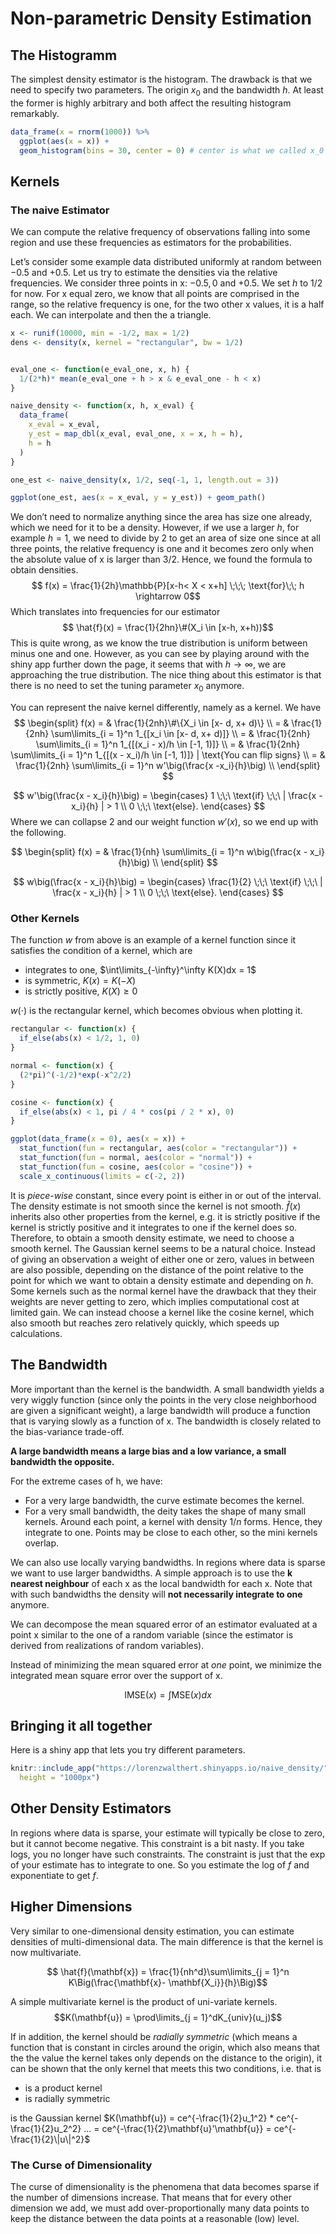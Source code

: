 # Non-parametric Density Estimation

## The Histogramm
The simplest density estimator is the histogram. The drawback is that we need
to specify two parameters. The origin $x_0$ and the bandwidth $h$. At least
the former is highly arbitrary and both affect the resulting histogram 
remarkably.
```r
data_frame(x = rnorm(1000)) %>%
  ggplot(aes(x = x)) + 
  geom_histogram(bins = 30, center = 0) # center is what we called x_0
```



## Kernels
### The naive Estimator

We can compute the relative frequency of observations falling into some region
and use these frequencies as estimators for the probabilities.

Let's consider some example data distributed uniformly at random between
$-0.5$ and $+0.5$. Let us try to estimate the densities via the relative
frequencies. We consider three points in x: $-0.5, 0$ and $+0.5$. We set $h$
to 1/2 for now. For x equal zero, we know that all points are comprised in the
range, so the relative frequency is one, for the two other x values, it is a
half each. We can interpolate and then the a triangle.
```r
x <- runif(10000, min = -1/2, max = 1/2)
dens <- density(x, kernel = "rectangular", bw = 1/2)


eval_one <- function(e_eval_one, x, h) {
  1/(2*h)* mean(e_eval_one + h > x & e_eval_one - h < x)
}

naive_density <- function(x, h, x_eval) {
  data_frame(
    x_eval = x_eval, 
    y_est = map_dbl(x_eval, eval_one, x = x, h = h),
    h = h
  )
}

one_est <- naive_density(x, 1/2, seq(-1, 1, length.out = 3))

ggplot(one_est, aes(x = x_eval, y = y_est)) + geom_path()
```

We don't need to normalize anything since the area has size one
already, which we need for it to be a density. However, if we use a larger
$h$, for example $h = 1$, we need to divide by $2$ to get an area of size one
since at all three points, the relative frequency is one and it becomes zero
only when the absolute value of x is larger than 3/2.
Hence, we found the formula to obtain densities.
$$ f(x) = \frac{1}{2h}\mathbb{P}[x-h< X < x+h] \;\;\; \text{for}\;\; h \rightarrow 0$$
Which translates into frequencies for our estimator
$$ \hat{f}(x) = \frac{1}{2hn}\#(X_i \in [x-h, x+h))$$
This is quite wrong, as we know the true distribution is uniform between 
minus one and one.
However, as you can see by playing around with the shiny app further down the
page, it seems that with $h \rightarrow \infty$, we are approaching the true 
distribution.
The nice thing about this estimator is that there is no need to set the 
tuning parameter $x_0$ anymore.

You can represent the naive kernel differently, namely as a kernel.
We have 
$$
\begin{split}
f(x) = & \frac{1}{2nh}\#\{X_i \in [x- d, x+ d)\} \\
     = & \frac{1}{2nh} \sum\limits_{i = 1}^n 1_{[x_i \in [x- d, x+ d)]} \\
     = & \frac{1}{2nh} \sum\limits_{i = 1}^n 1_{[(x_i - x)/h \in [-1, 1)]} \\
     = & \frac{1}{2nh} \sum\limits_{i = 1}^n 1_{[(x - x_i)/h \in [-1, 1)]} | \text{You can flip signs} \\
     = & \frac{1}{2nh} \sum\limits_{i = 1}^n w'\big(\frac{x -x_i}{h}\big) \\
\end{split}
$$

$$
w'\big(\frac{x - x_i}{h}\big) = \begin{cases}
      1 \;\;\ \text{if} \;\;\ | \frac{x - x_i}{h} | > 1
      \\
      0 \;\;\ \text{else}.
      \end{cases}
$$
Where we can collapse $2$ and our weight function $w'(x)$, so we end up with the 
following.

$$
\begin{split}
f(x) = & \frac{1}{nh} \sum\limits_{i = 1}^n w\big(\frac{x - x_i}{h}\big) \\
\end{split}
$$

$$
w\big(\frac{x - x_i}{h}\big) = \begin{cases}
      \frac{1}{2} \;\;\ \text{if} \;\;\ | \frac{x - x_i}{h} | > 1
      \\
      0 \;\;\ \text{else}.
      \end{cases}
$$

### Other Kernels
The function $w$ from above is an example of a kernel function since it
satisfies the condition of a kernel, which are

* integrates to one, $\int\limits_{-\infty}^\infty K(X)dx = 1$
* is symmetric, $K(x) = K(-X)$
* is strictly positive, $K(X)\geqslant 0$

$w(\cdot)$ is the rectangular kernel, which becomes obvious when plotting 
it.
```r
rectangular <- function(x) {
  if_else(abs(x) < 1/2, 1, 0)
}

normal <- function(x) {
  (2*pi)^(-1/2)*exp(-x^2/2)
}

cosine <- function(x) {
  if_else(abs(x) < 1, pi / 4 * cos(pi / 2 * x), 0)
}

ggplot(data_frame(x = 0), aes(x = x)) +
  stat_function(fun = rectangular, aes(color = "rectangular")) +
  stat_function(fun = normal, aes(color = "normal")) +
  stat_function(fun = cosine, aes(color = "cosine")) +
  scale_x_continuous(limits = c(-2, 2))
```

It is *piece-wise* constant, since every point is either in or out of the 
interval. The density estimate is not smooth since the kernel is not smooth. 
$\hat{f}(x)$ inherits also other properties from the kernel, e.g. it is strictly
positive if the kernel is strictly positive and it integrates to one if the 
kernel does so. Therefore, to obtain a smooth density estimate, we need to 
choose a smooth kernel. The Gaussian kernel seems to be a natural choice. 
Instead of giving an observation a weight of either one or zero, values in 
between are also possible, depending on the distance of the point relative
to the point for which we want to obtain a density estimate and depending on 
$h$. Some kernels such as the normal kernel have the drawback that they their
weights are never getting to zero, which implies computational cost at limited
gain. We can instead choose a kernel like the cosine kernel, which also smooth
but reaches zero relatively quickly, which speeds up calculations.


## The Bandwidth

More important than the kernel is the bandwidth. A small bandwidth yields
a very wiggly function (since only the points in the very close neighborhood
are given a significant weight), a large bandwidth will produce a function 
that is varying slowly as a function of x.
The bandwidth is closely related to the bias-variance trade-off. 

**A large bandwidth means a large bias and a low variance, a small bandwidth
the opposite.**

For the extreme cases of h, we have:

* For a very large bandwidth, the curve estimate becomes the kernel. 
* For a very small bandwidth, the deity takes the shape of many small kernels. 
  Around each point, a kernel with density $1/n$ forms. Hence, they integrate 
  to one. Points may be close to each other, so the mini kernels overlap.
 
We can also use locally varying bandwidths. In regions where data is sparse
we want to use larger bandwidths. A simple approach is to use 
the **k nearest neighbour** of each x as the local bandwidth for each x. Note 
that with such bandwidths the density will **not necessarily integrate to one** 
anymore.

We can decompose the mean squared error of an estimator evaluated at a point x
similar to the one of a random variable (since the estimator is derived from
realizations of random variables).

\begin{equation}
\begin{split}

Var(\hat{f(x)}) & = Var(\hat{f(x)} - f(x)) \\
             & = \mathbb{E}[(\hat{f(x)} - f(x))^2] - \mathbb{E}[(\hat{f(x)} - f(x))]^2 \\
             & = \text{MSE(f(x))} - \text{bias}^2 \\
\text{MSE(f(x))} & = \text{bias}^2 + Var(\hat{f(x)}) \\
\end{split}
\end{equation}

Instead of minimizing the mean squared error at *one* point, we minimize the 
integrated mean square error over the support of x.

$$ \text{IMSE}(x)  = \int \text{MSE}(x)dx$$

## Bringing it all together
Here is a shiny app that lets you try different parameters.
```r
knitr::include_app("https://lorenzwalthert.shinyapps.io/naive_density/", 
  height = "1000px")
```

## Other Density Estimators
In regions where data is sparse, your estimate will typically be close to zero,
but it cannot become negative. This constraint is a bit nasty.
If you take logs, you no longer have such  constraints. The constraint is just
that the exp of your estimate has to integrate to one. So you estimate the 
log of $f$ and exponentiate to get $f$.



## Higher Dimensions

Very similar to one-dimensional density estimation, you can estimate densities
of multi-dimensional data. The main difference is that the kernel is now 
multivariate.

$$ \hat{f}(\mathbf{x}) = \frac{1}{nh^d}\sum\limits_{j = 1}^n 
K\Big(\frac{\mathbf{x}- \mathbf{X_i}}{h}\Big)$$

A simple multivariate kernel is the product of uni-variate kernels.
$$K(\mathbf{u}) = \prod\limits_{j = 1}^dK_{univ}(u_j)$$

If in addition, the kernel should be *radially symmetric* (which means a
function that is constant in circles around the origin, which also means that
the the value the kernel takes only depends on the distance to the origin), it
can be shown that the only kernel that meets this two conditions, i.e. that is

* is a product kernel
* is radially symmetric

is the Gaussian kernel $K(\mathbf{u}) = ce^{-\frac{1}{2}u_1^2} * ce^{-\frac{1}{2}u_2^2} ... =
ce^{-\frac{1}{2}\mathbf{u}'\mathbf{u}} =
ce^{-\frac{1}{2}\|u\|^2}$


### The Curse of Dimensionality

The curse of dimensionality is the phenomena that data becomes sparse if 
the number of dimensions increase. That means that for every other dimension
we add, we must add over-proportionally many data points to keep the distance 
between the data points at a reasonable (low) level.
